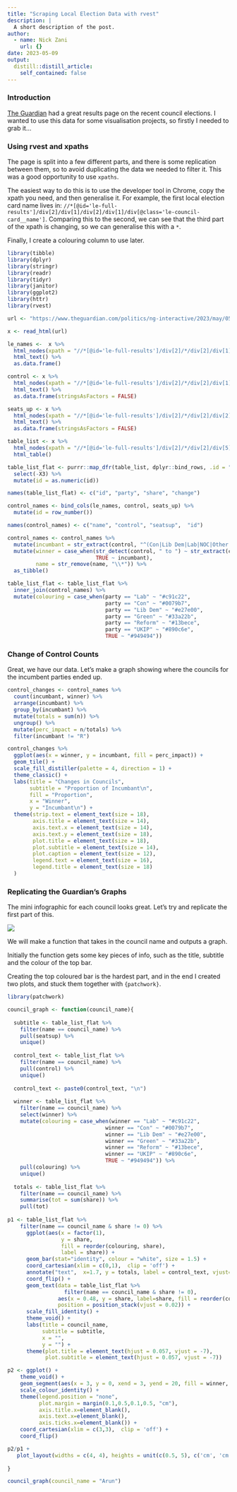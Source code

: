 ```yaml
---
title: "Scraping Local Election Data with rvest"
description: |
  A short description of the post.
author:
  - name: Nick Zani
    url: {}
date: 2023-05-09
output:
  distill::distill_article:
    self_contained: false
---
```


### Introduction

[The Guardian](https://www.theguardian.com/politics/ng-interactive/2023/may/05/local-elections-2023-results-live-council-england) had a great results page on the recent council elections. I wanted to use this data for some visualisation projects, so firstly I needed to grab it...

### Using rvest and xpaths

The page is split into a few different parts, and there is some replication between them, so to avoid duplicating the data we needed to filter it. This was a good opportunity to use `xpaths`.

The easiest way to do this is to use the developer tool in Chrome, copy the xpath you need, and then generalise it. For example, the first local election card name lives in: `//*[@id='le-full-results']/div[2]/div[1]/div[2]/div[1]/div[@class='le-council-card__name']`. Comparing this to the second, we can see that the third part of the xpath is changing, so we can generalise this with a `*`.

Finally, I create a colouring column to use later.

```r
library(tibble)
library(dplyr)
library(stringr)
library(readr)
library(tidyr)
library(janitor)
library(ggplot2)
library(httr)
library(rvest)

url <- "https://www.theguardian.com/politics/ng-interactive/2023/may/05/local-elections-2023-results-live-council-england"

x <- read_html(url)

le_names <-  x %>% 
  html_nodes(xpath = "//*[@id='le-full-results']/div[2]/*/div[2]/div[1]/div[@class='le-council-card__name']") %>% 
  html_text() %>% 
  as.data.frame()

control <- x %>% 
  html_nodes(xpath = "//*[@id='le-full-results']/div[2]/*/div[2]/div[1]/div[@class='le-council-control']") %>% 
  html_text() %>% 
  as.data.frame(stringsAsFactors = FALSE)

seats_up <- x %>% 
  html_nodes(xpath = "//*[@id='le-full-results']/div[2]/*/div[2]/div[2]") %>% 
  html_text() %>% 
  as.data.frame(stringsAsFactors = FALSE)

table_list <- x %>% 
  html_nodes(xpath = "//*[@id='le-full-results']/div[2]/*/div[2]/div[5]") %>% 
  html_table()

table_list_flat <- purrr::map_dfr(table_list, dplyr::bind_rows, .id = "id") %>% 
  select(-X3) %>% 
  mutate(id = as.numeric(id))

names(table_list_flat) <- c("id", "party", "share", "change")

control_names <- bind_cols(le_names, control, seats_up) %>% 
  mutate(id = row_number())

names(control_names) <- c("name", "control", "seatsup",  "id")

control_names <- control_names %>% 
  mutate(incumbant = str_extract(control, "^(Con|Lib Dem|Lab|NOC|Other|R|Green)")) %>% 
  mutate(winner = case_when(str_detect(control, " to ") ~ str_extract(control, "(Con|Lib Dem|Lab|NOC|Other|R|Green)$"),
                            TRUE ~ incumbant),
         name = str_remove(name, "\\*")) %>% 
  as_tibble()

table_list_flat <- table_list_flat %>% 
  inner_join(control_names) %>% 
  mutate(colouring = case_when(party == "Lab" ~ "#c91c22",
                               party == "Con" ~ "#0079b7",
                               party == "Lib Dem" ~ "#e27e00",
                               party == "Green" ~ "#33a22b",
                               party == "Reform" ~ "#13bece",
                               party == "UKIP" ~ "#890c6e",
                               TRUE ~ "#949494"))

```

### Change of Control Counts

Great, we have our data. Let's make a graph showing where the councils for the incumbent parties ended up.

```r

control_changes <- control_names %>% 
  count(incumbant, winner) %>% 
  arrange(incumbant) %>% 
  group_by(incumbant) %>% 
  mutate(totals = sum(n)) %>% 
  ungroup() %>% 
  mutate(perc_impact = n/totals) %>% 
  filter(incumbant != "R")

control_changes %>%
  ggplot(aes(x = winner, y = incumbant, fill = perc_impact)) +
  geom_tile() +
  scale_fill_distiller(palette = 4, direction = 1) +
  theme_classic() +
  labs(title = "Changes in Councils", 
       subtitle = "Proportion of Incumbant\n",
       fill = "Proportion",
       x = "Winner",
       y = "Incumbant\n") +
  theme(strip.text = element_text(size = 18),
        axis.title = element_text(size = 14),
        axis.text.x = element_text(size = 14),
        axis.text.y = element_text(size = 18),
        plot.title = element_text(size = 18),
        plot.subtitle = element_text(size = 14),
        plot.caption = element_text(size = 12),
        legend.text = element_text(size = 16),
        legend.title = element_text(size = 18)
  )

```

### Replicating the Guardian's Graphs

The mini infographic for each council looks great. Let's try and replicate the first part of this.

![](../../_data/guardian.jpg)

We will make a function that takes in the council name and outputs a graph.

Initially the function gets some key pieces of info, such as the title, subtitle and the colour of the top bar.

Creating the top coloured bar is the hardest part, and in the end I created two plots, and stuck them together with `{patchwork}`.

```r

library(patchwork)

council_graph <- function(council_name){
  
  subtitle <- table_list_flat %>% 
    filter(name == council_name) %>% 
    pull(seatsup) %>% 
    unique()
  
  control_text <- table_list_flat %>% 
    filter(name == council_name) %>% 
    pull(control) %>% 
    unique()
  
  control_text <- paste0(control_text, "\n")
  
  winner <- table_list_flat %>% 
    filter(name == council_name) %>% 
    select(winner) %>% 
    mutate(colouring = case_when(winner == "Lab" ~ "#c91c22",
                               winner == "Con" ~ "#0079b7",
                               winner == "Lib Dem" ~ "#e27e00",
                               winner == "Green" ~ "#33a22b",
                               winner == "Reform" ~ "#13bece",
                               winner == "UKIP" ~ "#890c6e",
                               TRUE ~ "#949494")) %>% 
    pull(colouring) %>% 
    unique()
  
  totals <- table_list_flat %>% 
    filter(name == council_name) %>% 
    summarise(tot = sum(share)) %>% 
    pull(tot)
  
p1 <- table_list_flat %>% 
    filter(name == council_name & share != 0) %>% 
      ggplot(aes(x = factor(1), 
                 y = share, 
                 fill = reorder(colouring, share),
                 label = share)) +
      geom_bar(stat="identity", colour = "white", size = 1.5) +
      coord_cartesian(xlim = c(0,1),  clip = 'off') +
      annotate("text",  x=1.7, y = totals, label = control_text, vjust=1, hjust=1) +
      coord_flip() +      
      geom_text(data = table_list_flat %>% 
                  filter(name == council_name & share != 0), 
                aes(x = 0.48, y = share, label=share, fill = reorder(colouring, share)),
                position = position_stack(vjust = 0.02)) +
      scale_fill_identity() +
      theme_void() +
      labs(title = council_name, 
           subtitle = subtitle,
           x = "",
           y = "") +
      theme(plot.title = element_text(hjust = 0.057, vjust = -7),
            plot.subtitle = element_text(hjust = 0.057, vjust = -7))

p2 <- ggplot() +
    theme_void() +
    geom_segment(aes(x = 3, y = 0, xend = 3, yend = 20, fill = winner, colour = winner, size = 1.5)) +
    scale_colour_identity() +
    theme(legend.position = "none",
          plot.margin = margin(0.1,0.5,0.1,0.5, "cm"),
          axis.title.x=element_blank(),
          axis.text.x=element_blank(),
          axis.ticks.x=element_blank()) +
    coord_cartesian(xlim = c(3,3),  clip = 'off') +
    coord_flip()

p2/p1 +
   plot_layout(widths = c(4, 4), heights = unit(c(0.5, 5), c('cm', 'cm')))
  
}

council_graph(council_name = "Arun")


```